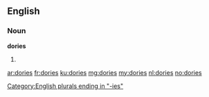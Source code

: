 ==English==

===Noun===
'''dories'''

# {{plural of|dory}}

[[Category:English plurals ending in "-ies"]]

[[ar:dories]]
[[fr:dories]]
[[ku:dories]]
[[mg:dories]]
[[my:dories]]
[[nl:dories]]
[[no:dories]]